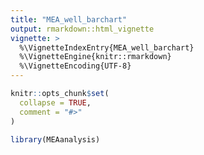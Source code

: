 ```yaml
---
title: "MEA_well_barchart"
output: rmarkdown::html_vignette
vignette: >
  %\VignetteIndexEntry{MEA_well_barchart}
  %\VignetteEngine{knitr::rmarkdown}
  %\VignetteEncoding{UTF-8}
---
```


```r
knitr::opts_chunk$set(
  collapse = TRUE,
  comment = "#>"
)
```

```r
library(MEAanalysis)
```
